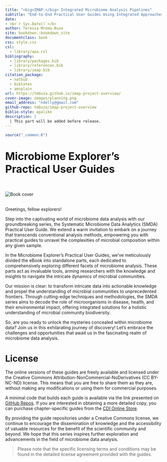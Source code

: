 ```yaml
--- 
title: "<big>IMAP:</big> Integrated Microbiome Analysis Pipelines"
subtitle: "End-to-End Practical User Guides Using Integrated Approaches"
date:
- <b>`r Sys.Date()`</b>
author: Teresia Mrema-Buza
site: bookdown::bookdown_site
documentclass: book
css: style.css
csl: 
  - library/apa.csl
bibliography:
  - library/packages.bib
  - library/references.bib
  - library/imap.bib
citation_package:
  - natbib
  - biblatex
  - amsplain
url: https://tmbuza.github.io/imap-project-overview/
cover-image: images/planning.png
email_address: "ndelly@gmail.com"
github-repo: tmbuza/imap-project-overview
biblio-style: apalike
description: |
  | This part will be added before release.
---
```


```r
source("_common.R")
```


<!-- # Google fonts -->
<link rel="preconnect" href="https://fonts.googleapis.com">
<link rel="preconnect" href="https://fonts.gstatic.com" crossorigin>
<link href="https://fonts.googleapis.com/css2?family=Anton" rel="stylesheet">
<link href="https://fonts.googleapis.com/css2?family=Roboto:wght@100;300;400;500;700,900&display=swap" rel="stylesheet">
<link href="https://fonts.googleapis.com/css2?family=Oswald:wght@300;400;700&display=swap" rel="stylesheet">
<link href="https://fonts.googleapis.com/css2?family=Merriweather:wght@300;400;700&display=swap" rel="stylesheet">
<link href="https://fonts.googleapis.com/css2?family=Montserrat:wght@100;200;300;400;700&display=swap" rel="stylesheet">

<!-- # CSS -->
<link rel="stylesheet" href="https://cdnjs.cloudflare.com/ajax/libs/font-awesome/5.15.3/css/all.min.css">
<link rel="stylesheet" href="https://cdnjs.cloudflare.com/ajax/libs/animate.css/4.1.1/animate.min.css">


# <big>Microbiome Explorer's Practical User Guides</big> {-#welcome-to-imap}

<br>
<br>
![Book cover](images/planning.png)
<br>
<br>

Greetings, fellow explorers! 

Step into the captivating world of microbiome data analysis with our groundbreaking series, the Systematic Microbiome Data Analytics (SMDA) Practical User Guide. We extend a warm invitation to embark on a journey that transcends conventional analysis methods, empowering you with practical guides to unravel the complexities of microbial composition within any given sample.

In the Microbiome Explorer's Practical User Guides, we've meticulously divided the eBook into standalone parts, each dedicated to comprehensively exploring different facets of microbiome analysis. These parts act as invaluable tools, arming researchers with the knowledge and insights to navigate the intricate dynamics of microbial communities.

Our mission is clear: to transform intricate data into actionable knowledge and propel the understanding of microbial communities to unprecedented frontiers. Through cutting-edge techniques and methodologies, the SMDA series aims to decode the role of microorganisms in disease, health, and their environmental impact, offering integrated solutions for a holistic understanding of microbial community biodiversity.

So, are you ready to unlock the mysteries concealed within microbiome data? Join us in this exhilarating journey of discovery! Let's embrace the challenges and opportunities that await us in the fascinating realm of microbiome data analysis.


# License {-}
The online versions of these guides are freely available and licensed under the Creative Commons Attribution-NonCommercial-NoDerivatives (CC BY-NC-ND) license. This means that you are free to share them as they are, without making any modifications or using them for commercial purposes.

A minimal code that builds each guide is available via the link presented on [GitHub Repos](https://microbiome.complexdatainsights.com/appendices.html#imap-repos). If you are interested in obtaining a more detailed copy, you can purchase chapter-specific guides from the [CDI Online Store](https://complexdatainsights.com/shop).

By providing the guide repositories under a Creative Commons license, we continue to encourage the dissemination of knowledge and the accessibility of valuable resources for the benefit of the scientific community and beyond. We hope that this series inspires further exploration and advancements in the field of microbiome data analysis.

> Please note that the specific licensing terms and conditions may be found in the detailed license agreement provided with the guides.



